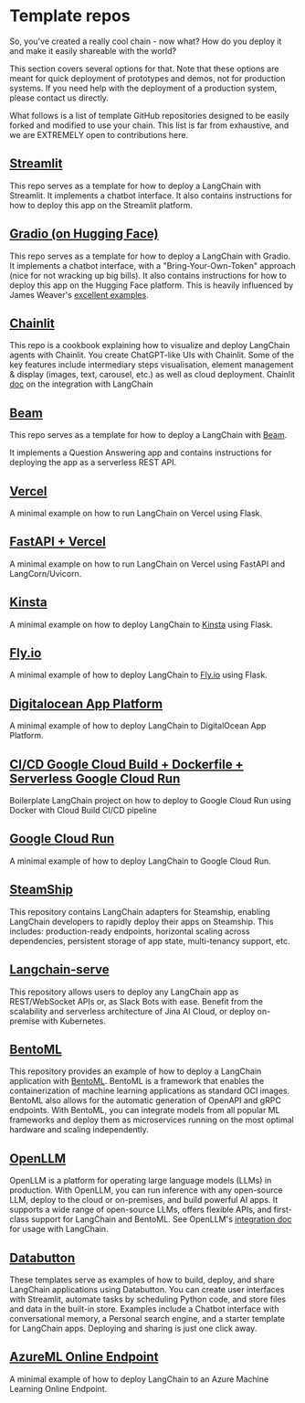 # Template repos

So, you've created a really cool chain - now what? How do you deploy it and make it easily shareable with the world?

This section covers several options for that. Note that these options are meant for quick deployment of prototypes and demos, not for production systems. If you need help with the deployment of a production system, please contact us directly.

What follows is a list of template GitHub repositories designed to be easily forked and modified to use your chain. This list is far from exhaustive, and we are EXTREMELY open to contributions here.

## [Streamlit](https://github.com/hwchase17/langchain-streamlit-template)

This repo serves as a template for how to deploy a LangChain with Streamlit.
It implements a chatbot interface.
It also contains instructions for how to deploy this app on the Streamlit platform.

## [Gradio (on Hugging Face)](https://github.com/hwchase17/langchain-gradio-template)

This repo serves as a template for how to deploy a LangChain with Gradio.
It implements a chatbot interface, with a "Bring-Your-Own-Token" approach (nice for not wracking up big bills).
It also contains instructions for how to deploy this app on the Hugging Face platform.
This is heavily influenced by James Weaver's [excellent examples](https://huggingface.co/JavaFXpert).

## [Chainlit](https://github.com/Chainlit/cookbook)

This repo is a cookbook explaining how to visualize and deploy LangChain agents with Chainlit.
You create ChatGPT-like UIs with Chainlit. Some of the key features include intermediary steps visualisation, element management & display (images, text, carousel, etc.) as well as cloud deployment.
Chainlit [doc](https://docs.chainlit.io/langchain) on the integration with LangChain

## [Beam](https://github.com/slai-labs/get-beam/tree/main/examples/langchain-question-answering)

This repo serves as a template for how to deploy a LangChain with [Beam](https://beam.cloud).

It implements a Question Answering app and contains instructions for deploying the app as a serverless REST API.

## [Vercel](https://github.com/homanp/vercel-langchain)

A minimal example on how to run LangChain on Vercel using Flask.

## [FastAPI + Vercel](https://github.com/msoedov/langcorn)

A minimal example on how to run LangChain on Vercel using FastAPI and LangCorn/Uvicorn.

## [Kinsta](https://github.com/kinsta/hello-world-langchain)

A minimal example on how to deploy LangChain to [Kinsta](https://kinsta.com) using Flask.

## [Fly.io](https://github.com/fly-apps/hello-fly-langchain)

A minimal example of how to deploy LangChain to [Fly.io](https://fly.io/) using Flask.

## [Digitalocean App Platform](https://github.com/homanp/digitalocean-langchain)

A minimal example of how to deploy LangChain to DigitalOcean App Platform.

## [CI/CD Google Cloud Build + Dockerfile + Serverless Google Cloud Run](https://github.com/g-emarco/github-assistant)

Boilerplate LangChain project on how to deploy to Google Cloud Run using Docker with Cloud Build CI/CD pipeline

## [Google Cloud Run](https://github.com/homanp/gcp-langchain)

A minimal example of how to deploy LangChain to Google Cloud Run.

## [SteamShip](https://github.com/steamship-core/steamship-langchain/)

This repository contains LangChain adapters for Steamship, enabling LangChain developers to rapidly deploy their apps on Steamship. This includes: production-ready endpoints, horizontal scaling across dependencies, persistent storage of app state, multi-tenancy support, etc.

## [Langchain-serve](https://github.com/jina-ai/langchain-serve)

This repository allows users to deploy any LangChain app as REST/WebSocket APIs or, as Slack Bots with ease. Benefit from the scalability and serverless architecture of Jina AI Cloud, or deploy on-premise with Kubernetes.

## [BentoML](https://github.com/ssheng/BentoChain)

This repository provides an example of how to deploy a LangChain application with [BentoML](https://github.com/bentoml/BentoML). BentoML is a framework that enables the containerization of machine learning applications as standard OCI images. BentoML also allows for the automatic generation of OpenAPI and gRPC endpoints. With BentoML, you can integrate models from all popular ML frameworks and deploy them as microservices running on the most optimal hardware and scaling independently.

## [OpenLLM](https://github.com/bentoml/OpenLLM)

OpenLLM is a platform for operating large language models (LLMs) in production. With OpenLLM, you can run inference with any open-source LLM, deploy to the cloud or on-premises, and build powerful AI apps. It supports a wide range of open-source LLMs, offers flexible APIs, and first-class support for LangChain and BentoML.
See OpenLLM's [integration doc](https://github.com/bentoml/OpenLLM#%EF%B8%8F-integrations) for usage with LangChain.

## [Databutton](https://databutton.com/home?new-data-app=true)

These templates serve as examples of how to build, deploy, and share LangChain applications using Databutton. You can create user interfaces with Streamlit, automate tasks by scheduling Python code, and store files and data in the built-in store. Examples include a Chatbot interface with conversational memory, a Personal search engine, and a starter template for LangChain apps. Deploying and sharing is just one click away.

## [AzureML Online Endpoint](https://github.com/Azure/azureml-examples/blob/main/sdk/python/endpoints/online/llm/langchain/1_langchain_basic_deploy.ipynb)

A minimal example of how to deploy LangChain to an Azure Machine Learning Online Endpoint. 
